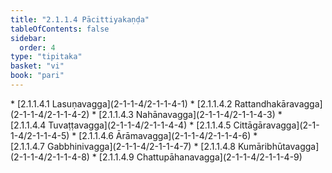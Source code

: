 ```yaml
---
title: "2.1.1.4 Pācittiyakaṇḍa"
tableOfContents: false
sidebar:
  order: 4
type: "tipitaka"
basket: "vi"
book: "pari"
---
```



<DynamicBreadcrumb />



<TableOfContents book="pari" section="2.1.1.4">
* [2.1.1.4.1 Lasuṇavagga](2-1-1-4/2-1-1-4-1)
* [2.1.1.4.2 Rattandhakāravagga](2-1-1-4/2-1-1-4-2)
* [2.1.1.4.3 Nahānavagga](2-1-1-4/2-1-1-4-3)
* [2.1.1.4.4 Tuvaṭṭavagga](2-1-1-4/2-1-1-4-4)
* [2.1.1.4.5 Cittāgāravagga](2-1-1-4/2-1-1-4-5)
* [2.1.1.4.6 Ārāmavagga](2-1-1-4/2-1-1-4-6)
* [2.1.1.4.7 Gabbhinivagga](2-1-1-4/2-1-1-4-7)
* [2.1.1.4.8 Kumāribhūtavagga](2-1-1-4/2-1-1-4-8)
* [2.1.1.4.9 Chattupāhanavagga](2-1-1-4/2-1-1-4-9)
</TableOfContents>